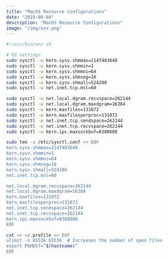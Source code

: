 ```yaml
---
title: "MacOS Resource Configurations"
date: "2019-08-04"
description: "MacOS Resource Configurations"
image: "/img/osx.png"
---
```


```sh
#!/usr/bin/env sh

# OS settings
sudo sysctl -w kern.sysv.shmmax=2147483648
sudo sysctl -w kern.sysv.shmmin=1
sudo sysctl -w kern.sysv.shmmni=64
sudo sysctl -w kern.sysv.shmseg=16
sudo sysctl -w kern.sysv.shmall=524288
sudo sysctl -w net.inet.tcp.msl=60

sudo sysctl -w net.local.dgram.recvspace=262144
sudo sysctl -w net.local.dgram.maxdgram=16384
sudo sysctl -w kern.maxfiles=131072
sudo sysctl -w kern.maxfilesperproc=131072
sudo sysctl -w net.inet.tcp.sendspace=262144
sudo sysctl -w net.inet.tcp.recvspace=262144
sudo sysctl -w kern.ipc.maxsockbuf=8388608

sudo tee -a /etc/sysctl.conf << EOF
kern.sysv.shmmax=2147483648
kern.sysv.shmmin=1
kern.sysv.shmmni=64
kern.sysv.shmseg=16
kern.sysv.shmall=524288
net.inet.tcp.msl=60

net.local.dgram.recvspace=262144
net.local.dgram.maxdgram=16384
kern.maxfiles=131072
kern.maxfilesperproc=131072
net.inet.tcp.sendspace=262144
net.inet.tcp.recvspace=262144
kern.ipc.maxsockbuf=8388608
EOF

cat >> ~/.profile << EOF
ulimit -n 65536 65536  # Increases the number of open files
export PGHOST=“$(hostname)”
EOF
```
